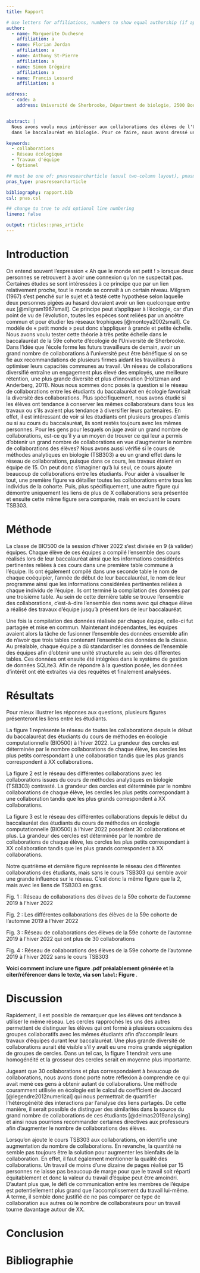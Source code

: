```yaml
---
title: Rapport

# Use letters for affiliations, numbers to show equal authorship (if applicable) and to indicate the corresponding author
author:
  - name: Marguerite Duchesne
    affiliation: a
  - name: Florian Jordan
    affiliation: a
  - name: Anthony St-Pierre
    affiliation: a
  - name: Simon Grégoire
    affiliation: a
  - name: Francis Lessard
    affiliation: a

address:
  - code: a
    address: Université de Sherbrooke, Départment de biologie, 2500 Boulevard de l'Université, Sherbrooke, Québec, J1K 2R1


abstract: |
  Nous avons voulu nous intérésser aux collaborations des élèves de l'Université de Sherbrooke lors de travaux d'équipe pendant leur parcours 
  dans le baccalauréat en biologie. Pour ce faire, nous avons dressé un réseau reliant tous les étudiants qui ont suivi le cours de méthodes en écologie           computationnelle (BIO500) lors de la session d'hiver 2022 et qui démontre le nombre de collaborations qui ont eu lieu entre eux tout au long de leur parcours    universitaire. Nous avons comparé le nombre total de collaborations de chaque étudiant ainsi que le nombre de collaborations différentes de chaque étudiant      dans le but de déterminer s'ils ont tendance à conserver les mêmes équipes ou non. Nous avons aussi observé l'impact que le cours de méthodes analytiques en     biologie (TSB303) possédait sur le réseau puisque ce dernier comporte un travail d'équipe de 15 personnes. Nous avions un soupçon qu'un travail de cette         ampleur modifierait beaucoup le réseau final, et à la lumière de nos résultats, cette hypothèse a été confirmée. On peut aussi facilement identifier sur le      réseau les groupes de travail qui se sont maintenus à travers le baccalauréat, ce qui prouve que les étudiants n'avaient pas tendance à beaucoup diversifier     leurs collaborations.

keywords:
  - collaborations
  - Réseau écologique
  - Travaux d'équipe
  - Optionel

## must be one of: pnasresearcharticle (usual two-column layout), pnasmathematics (one column layout), or pnasinvited (invited submissions only)
pnas_type: pnasresearcharticle

bibliography: rapport.bib
csl: pnas.csl

## change to true to add optional line numbering
lineno: false

output: rticles::pnas_article
---
```


# Introduction  

On entend souvent l'expression « Ah que le monde est petit ! » lorsque deux personnes se retrouvent à avoir une connexion qu'on ne suspectait pas. Certaines études se sont intéressées à ce principe que par un lien relativement proche, tout le monde se connaît à un certain niveau. Milgram (1967) s'est penché sur le sujet et à testé cette hypothèse selon laquelle deux personnes pigées au hasard devraient avoir un lien quelconque entre eux [@milgram1967small]. Ce principe peut s'appliquer à l'écologie, car d'un point de vu de l'évolution, toutes les espèces sont reliées par un ancêtre commun et pour étudier les réseaux trophiques [@montoya2002small]. Ce modèle de « petit monde » peut donc s'appliquer à grande et petite échelle. 
Nous avons voulu tester cette théorie à très petite échelle dans le baccalauréat de la 59e cohorte d'écologie de l'Université de Sherbrooke. Dans l’idée que l’école forme les futurs travailleurs de demain, avoir un grand nombre de collaborations à l’université peut être bénéfique si on se fie aux recommandations de plusieurs firmes aidant les travailleurs à optimiser leurs capacités communes au travail. Un réseau de collaborations diversifié entraîne un engagement plus élevé des employés, une meilleure rétention, une plus grande diversité et plus d’innovation (Holtzman and Anderberg, 2011). Nous nous sommes donc posés la question si le réseau de collaborations entre les étudiants du baccalauréat en écologie favorisait la diversité des collaborations. Plus spécifiquement, nous avons étudié si les élèves ont tendance à conserver les mêmes collaborateurs dans tous les travaux ou s'ils avaient plus tendance à diversifier leurs partenaires. En effet, il est intéressant de voir si les étudiants ont plusieurs groupes d'amis ou si au cours du baccalauréat, ils sont restés toujours avec les mêmes personnes. Pour les gens pour lesquels on juge avoir un grand nombre de collaborations, est-ce qu’il y a un moyen de trouver ce qui leur a permis d’obtenir un grand nombre de collaborations en vue d’augmenter le nombre de collaborations des élèves? Nous avons aussi vérifié si le cours de méthodes analytiques en biologie (TSB303) a eu un grand effet dans le réseau de collaborations, puisque dans ce cours, les travaux étaient en équipe de 15. On peut donc s'imaginer qu'à lui seul, ce cours ajoute beaucoup de collaborations entre les étudiants. 
Pour aider à visualiser le tout, une première figure va détailler toutes les collaborations entre tous les individus de la cohorte. Puis, plus spécifiquement, une autre figure qui démontre uniquement les liens de plus de X collaborations sera présentée et ensuite cette même figure sera comparée, mais en excluant le cours TSB303.

# Méthode  

La classe de BIO500 de la session d'hiver 2022 s'est divisée en 9 (à valider) équipes. Chaque élève de ces équipes a compilé l'ensemble des cours réalisés lors de leur baccalauréat ainsi que les informations considérées pertinentes reliées à ces cours dans une première table commune à l'équipe. Ils ont également compilé dans une seconde table le nom de chaque coéquipier, l'année de début de leur baccalauréat, le nom de leur programme ainsi que les informations considérées pertinentes reliées à chaque individu de l'équipe. Ils ont terminé la compilation des données par une troisième table. Au sein de cette dernière table se trouve l'ensemble des collaborations, c'est-à-dire l'ensemble des noms avec qui chaque élève a réalisé des travaux d'équipe jusqu'à présent lors de leur baccalauréat. 

Une fois la compilation des données réalisée par chaque équipe, celle-ci fut partagée et mise en commun. Maintenant indépendantes, les équipes avaient alors la tâche de fusionner l'ensemble des données ensemble afin de n'avoir que trois tables contenant l'ensemble des données de la classe. Au préalable, chaque équipe a dû standardiser les données de l'ensemble des équipes afin d'obtenir une unité structurelle au sein des différentes tables. Ces données ont ensuite été intégrées dans le système de gestion de données SQLite3. Afin de répondre à la question posée, les données d'intérêt ont été extraites via des requêtes et finalement analysées.


# Résultats  

Pour mieux illustrer les réponses aux questions, plusieurs figures présenteront les liens entre les étudiants.

La figure 1 représente le réseau de toutes les collaborations depuis le début du baccalauréat des étudiants du cours de méthodes en écologie computationnelle (BIO500) à l’hiver 2022. La grandeur des cercles est déterminée par le nombre collaborations de chaque élève, les cercles les plus petits correspondant à une collaboration tandis que les plus grands correspondent à XX collaborations.

La figure 2 est le réseau des différentes collaborations avec les collaborations issues du cours de méthodes analytiques en biologie (TSB303) contrasté. La grandeur des cercles est déterminée par le nombre collaborations de chaque élève, les cercles les plus petits correspondant à une collaboration tandis que les plus grands correspondent à XX collaborations.

La figure 3 est le réseau des différentes collaborations depuis le début du baccalauréat des étudiants du cours de méthodes en écologie computationnelle (BIO500) à l’hiver 2022 possédant 30 collaborations et plus. La grandeur des cercles est déterminée par le nombre de collaborations de chaque élève, les cercles les plus petits correspondant à XX collaboration tandis que les plus grands correspondent à XX collaborations.

Notre quatrième et dernière figure représente le réseau des différentes collaborations des étudiants, mais sans le cours TSB303 qui semble avoir une grande influence sur le réseau. C'est donc la même figure que la 2, mais avec les liens de TSB303 en gras.


Fig. 1 : Réseau de collaborations des élèves de la 59e cohorte de l'automne 2019 à l'hiver 2022

Fig. 2 : Les différentes collaborations des élèves de la 59e cohorte de l'automne 2019 à l'hiver 2022

Fig. 3 : Réseau de collaborations des élèves de la 59e cohorte de l'automne 2019 à l'hiver 2022 qui ont plus de 30 collaborations

Fig. 4 : Réseau de collaborations des élèves de la 59e cohorte de l'automne 2019 à l'hiver 2022 sans le cours TSB303

 

**Voici comment inclure une figure .pdf préalablement générée et la citer/référencer dans le texte, via son `label`: Figure \ref{fig:plot1}**. 

# Discussion 

Rapidement, il est possible de remarquer que les élèves ont tendance à utiliser le même réseau. Les cercles rapprochés les uns des autres permettent de distinguer les élèves qui ont formé à plusieurs occasions des groupes collaboratifs avec les mêmes étudiants afin d’accomplir leurs travaux d’équipes durant leur baccalauréat. Une plus grande diversité de collaborations aurait été visible s'il y avait eu une moins grande ségrégation de groupes de cercles. Dans un tel cas, la figure 1 tendrait vers une homogénéité et la grosseur des cercles serait en moyenne plus importante.

Jugeant que 30 collaborations et plus correspondaient à beaucoup de collaborations, nous avons donc porté notre réflexion à comprendre ce qui avait mené ces gens à obtenir autant de collaborations. Une méthode couramment utilisée en écologie est le calcul du coefficient de Jaccard [@legendre2012numerical] qui nous permettrait de quantifier l’hétérogénéité des interactions par l’analyse des liens partagés. De cette manière, il serait possible de distinguer des similarités dans la source du grand nombre de collaborations de ces étudiants [@delmas2019analysing] et ainsi nous pourrions recommander certaines directives aux professeurs afin d’augmenter le nombre de collaborations des élèves.

Lorsqu’on ajoute le cours TSB303 aux collaborations, on identifie une augmentation du nombre de collaborations. En revanche, la quantité ne semble pas toujours être la solution pour augmenter les bienfaits de la collaboration. En effet, il faut également mentionner la qualité des collaborations. Un travail de moins d’une dizaine de pages réalisé par 15 personnes ne laisse pas beaucoup de marge pour que le travail soit réparti équitablement et donc la valeur du travail d’équipe peut être amoindri. D’autant plus que, le défi de communication entre les membres de l’équipe est potentiellement plus grand que l’accomplissement du travail lui-même. À terme, il semble donc justifié de ne pas comparer ce type de collaboration aux autres où le nombre de collaborateurs pour un travail tourne davantage autour de XX.                                                                                                                                                                                                                                                                                                                                                                                                                                                                                                                                                                                                                                                                                                                                                                                                                                                                                                                                                                                                                             

# Conclusion  



\newpage
# Bibliographie{-}

